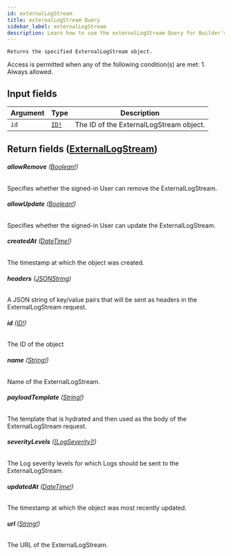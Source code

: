 ```yaml
---
id: externalLogStream
title: externalLogStream Query
sidebar_label: externalLogStream
description: Learn how to use the externalLogStream Query for Builder's API.
---
```


    Returns the specified ExternalLogStream object.

Access is permitted when any of the following condition(s) are met: 1. Always allowed.

## Input fields

| Argument | Type                              | Description                             |
| -------- | --------------------------------- | --------------------------------------- |
| `id`     | [`ID!`](/composer/builder/api/schema/scalar/ID.mdx) | The ID of the ExternalLogStream object. |

## Return fields ([ExternalLogStream](/composer/builder/api/schema/object/ExternalLogStream.mdx))

###### <b>allowRemove</b> ([Boolean!](/composer/builder/api/schema/scalar/Boolean.mdx))

Specifies whether the signed-in User can remove the ExternalLogStream.

###### <b>allowUpdate</b> ([Boolean!](/composer/builder/api/schema/scalar/Boolean.mdx))

Specifies whether the signed-in User can update the ExternalLogStream.

###### <b>createdAt</b> ([DateTime!](/composer/builder/api/schema/scalar/DateTime.mdx))

The timestamp at which the object was created.

###### <b>headers</b> ([JSONString](/composer/builder/api/schema/scalar/JSONString.mdx))

A JSON string of key/value pairs that will be sent as headers in the ExternalLogStream request.

###### <b>id</b> ([ID!](/composer/builder/api/schema/scalar/ID.mdx))

The ID of the object

###### <b>name</b> ([String!](/composer/builder/api/schema/scalar/String.mdx))

Name of the ExternalLogStream.

###### <b>payloadTemplate</b> ([String!](/composer/builder/api/schema/scalar/String.mdx))

The template that is hydrated and then used as the body of the ExternalLogStream request.

###### <b>severityLevels</b> ([[LogSeverity]!](/composer/builder/api/schema/object/LogSeverity.mdx))

The Log severity levels for which Logs should be sent to the ExternalLogStream.

###### <b>updatedAt</b> ([DateTime!](/composer/builder/api/schema/scalar/DateTime.mdx))

The timestamp at which the object was most recently updated.

###### <b>url</b> ([String!](/composer/builder/api/schema/scalar/String.mdx))

The URL of the ExternalLogStream.
